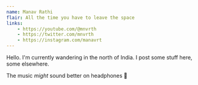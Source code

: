 ```yaml
---
name: Manav Rathi
flair: All the time you have to leave the space
links:
    - https://youtube.com/@mnvrth
    - https://twitter.com/mnvrth
    - https://instagram.com/manavrt
---
```


Hello. I'm currently wandering in the north of India. I post some stuff here,
some elsewhere.

The music _might_ sound better on headphones 🤷
